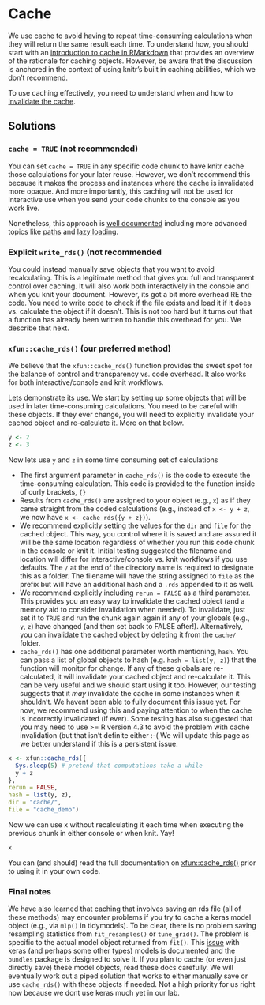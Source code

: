 # Cache

We use cache to avoid having to repeat time-consuming calculations when they will return the same result each time.   To understand how, you should start with an [introduction to cache in RMarkdown](https://bookdown.org/yihui/rmarkdown-cookbook/cache.html) that provides an overview of the rationale for caching objects.  However, be aware that the discussion is anchored in the context of using knitr's built in caching abilities, which we don't recommend.   

To use caching effectively, you need to understand when and how to [invalidate the cache](https://yihui.org/en/2018/06/cache-invalidation/).

## Solutions

### `cache = TRUE` (not recommended)

You can set `cache = TRUE` in any specific code chunk to have knitr cache those calculations for your later reuse.  However, we don't recommend this because it makes the process and instances where the cache is invalidated more opaque.   And more importantly, this caching will not be used for interactive use when you send your code chunks to the console as you work live.  

Nonetheless, this approach is [well documented](https://yihui.org/knitr/demo/cache/) including more advanced topics like [paths](https://bookdown.org/yihui/rmarkdown-cookbook/cache-path.html) and [lazy loading](https://bookdown.org/yihui/rmarkdown-cookbook/cache-lazy.html).

### Explicit `write_rds()` (not recommended

You could instead manually save objects that you want to avoid recalculating.  This is a legitimate method that gives you full and transparent control over caching.  It will also work both interactively in the console and when you knit your document.  However, its got a bit more overhead RE the code.  You need to write code to check if the file exists and load it if it does vs. calculate the object if it doesn't.   This is not too hard but it turns out that a function has already been written to handle this overhead for you.  We describe that next.

### `xfun::cache_rds()` (our preferred method)

We believe that the `xfun::cache_rds()` function provides the sweet spot for the balance of control and transparency vs. code overhead.  It also works for both interactive/console and knit workflows.  

Lets demonstrate its use.   We start by setting up some objects that will be used in later time-consuming calculations.
You need to be careful with these objects.  If they ever change, you will need to explicitly invalidate your cached object and re-calculate it.  More on that below.

```r
y <- 2
z <- 3
```

Now lets use `y` and `z` in some time consuming set of calculations

* The first argument parameter in `cache_rds()` is the code to execute the time-consuming calculation.  This code is provided to the function inside of curly brackets, `{}`
* Results from `cache_rds()` are assigned to your object (e.g., `x`) as if they came straight from the coded calculations (e.g., instead of `x <- y + z`, we now have `x <- cache_rds({y + z})`).
* We recommend explicitly setting the values for the `dir` and `file` for the cached object.  This way, you control where it is saved and are assured it will be the same location regardless of whether you run this code chunk in the console or knit it.  Initial testing suggested the filename and location will differ for interactive/console vs. knit workflows if you use defaults.  The `/` at the end of the directory name is required to designate this as a folder.  The filename will have the string assigned to `file` as the prefix but will have an additional hash and a `.rds` appended to it as well.
* We recommend explicitly including `rerun = FALSE` as a third parameter.  This provides you an easy way to invalidate the cached object (and a memory aid to consider invalidation when needed).  To invalidate, just set it to `TRUE` and run the chunk again again if any of your globals (e.g., `y`, `z`) have changed (and then set back to FALSE after!).   Alternatively, you can invalidate the cached object by deleting it from the `cache/` folder.
* `cache_rds()` has one additional parameter worth mentioning, `hash`.   You can pass a list of global objects to hash (e.g. `hash = list(y, z)`) that the function will monitor for change.  If any of these globals are re-calculated, it will invalidate your cached object and re-calculate it.  This can be very useful and we should start using it too.  However, our testing suggests that it *may* invalidate the cache in some instances when it shouldn't.  We havent been able to fully document this issue yet. For now, we recommend using this and paying attention to when the cache is incorrectly invalidated (if ever).  Some testing has also suggested that you may need to use >= R version 4.3 to avoid the problem with cache invalidation (but that isn't definite either :-(    We will update this page as we better understand if this is a persistent issue.  
```r

x <- xfun::cache_rds({
  Sys.sleep(5) # pretend that computations take a while
  y + z
},
rerun = FALSE,
hash = list(y, z),
dir = "cache/",
file = "cache_demo")
```

Now we can use x without recalculating it each time when executing the previous chunk in either console or when knit. Yay!

```r
x
```


You can (and should) read the full documentation on [xfun::cache_rds()](https://bookdown.org/yihui/rmarkdown-cookbook/cache-rds.html#cache-rds) prior to using it in your own code.


### Final notes

We have also learned that caching that involves saving an rds file (all of these methods) may encounter problems if you try to cache a keras model object (e.g., via `mlp()` in tidymodels).   To be clear, there is no problem saving resampling statistics from `fit_resamples()` or `tune_grid()`.  The problem is specific to the actual model object returned from `fit()`.   This [issue](https://www.tidyverse.org/blog/2022/09/bundle-0-1-0/) with keras (and perhaps some other types) models is documented and the `bundles` package is designed to solve it.  If you plan to cache (or even just directly save) these model objects, read these docs carefully.   We will eventually work out a piped solution that works to either manually save or use `cache_rds()` with these objects if needed.  Not a high priority for us right now because we dont use keras much yet in our lab.